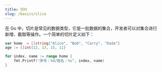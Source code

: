 ```yaml
---
title: 切片
slug: /basics/slice
---
```



<!--package-->

在 Go 中，切片是常见的数据类型，它是一批数据的集合，开发者可以对集合进行新增、截取等操作。一个简单的切片定义如下：

```go
var home  = []string{"Alice", "Bob", "Carry", "Dada"}
age := []int{12, 13, 15, 11}
```

```go
for index, name := range home {
    fmt.Printf("序号：%d/姓名：%s", index, name)
}
```



